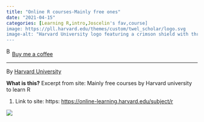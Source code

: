 ```yaml
---
title: "Online R courses-Mainly free ones"
date: "2021-04-15"
categories: [Learning R,intro,Joscelin's fav,course]
image: https://pll.harvard.edu/themes/custom/twel_scholar/logo.svg
image-alt: "Harvard University logo featuring a crimson shield with three open books spelling 'VERITAS' and the words 'Harvard University' in white capital letters to the right of the shield."
---
```


<link href="https://fonts.googleapis.com/css?family=Cookie" rel="stylesheet"><a class="bmc-button" target="_blank" href="https://www.buymeacoffee.com/JoscelinRocha">![Buy me a coffee](https://cdn.buymeacoffee.com/buttons/bmc-new-btn-logo.svg){alt="Buy me a coffee" width="15" height="21"}Buy me a coffee</a>

------------------------------------------------------------------------

By [Harvard University](https://online-learning.harvard.edu/subject/r)

**What is this?** Excerpt from site: Mainly free courses by Harvard university to learn R

1.  Link to site: https: <https://online-learning.harvard.edu/subject/r>

![](https://pll.harvard.edu/themes/custom/twel_scholar/logo.svg)
